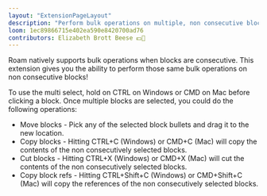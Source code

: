 ```yaml
---
layout: "ExtensionPageLayout"
description: "Perform bulk operations on multiple, non consecutive blocks!"
loom: 1ec89866715e402ea590e8420700ad76
contributors: Elizabeth Brott Beese 💵📓
---
```


Roam natively supports bulk operations when blocks are consecutive. This extension gives you the ability to perform those same bulk operations on non consecutive blocks!

To use the multi select, hold on CTRL on Windows or CMD on Mac before clicking a block. Once multiple blocks are selected, you could do the following operations:

- Move blocks - Pick any of the selected block bullets and drag it to the new location.
- Copy blocks - Hitting CTRL+C (Windows) or CMD+C (Mac) will copy the contents of the non consecutively selected blocks.
- Cut blocks - Hitting CTRL+X (Windows) or CMD+X (Mac) will cut the contents of the non consecutively selected blocks.
- Copy block refs - Hitting CTRL+Shift+C (Windows) or CMD+Shift+C (Mac) will copy the references of the non consecutively selected blocks.
